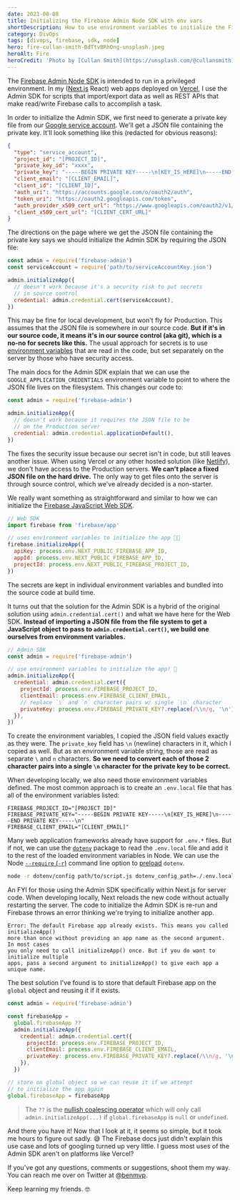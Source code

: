 ```yaml
---
date: 2021-08-08
title: Initializing the Firebase Admin Node SDK with env vars
shortDescription: How to use environment variables to initialize the Firebase Admin Node SDK with the private key instead of using the JSON file
category: DivOps
tags: [divops, firebase, sdk, node]
hero: fire-cullan-smith-BdTtvBRhOng-unsplash.jpeg
heroAlt: Fire
heroCredit: 'Photo by [Cullan Smith](https://unsplash.com/@cullansmith)'
---
```


The [Firebase Admin Node SDK](https://firebase.google.com/docs/admin/setup) is intended to run in a privileged environment. In my ([Next.js](https://nextjs.org/) React) web apps deployed on [Vercel](https://vercel.com/), I use the Admin SDK for scripts that import/export data as well as REST APIs that make read/write Firebase calls to accomplish a task.

In order to initialize the Admin SDK, we first need to generate a private key file from our [Google service account](https://console.firebase.google.com/u/0/project/_/settings/serviceaccounts/adminsdk). We'll get a JSON file containing the private key. It'll look something like this (redacted for obvious reasons):

```json {5}
{
  "type": "service_account",
  "project_id": "[PROJECT_ID]",
  "private_key_id": "xxxx",
  "private_key": "-----BEGIN PRIVATE KEY-----\n[KEY_IS_HERE]\n-----END PRIVATE KEY-----\n",
  "client_email": "[CLIENT_EMAIL]",
  "client_id": "[CLIENT_ID]",
  "auth_uri": "https://accounts.google.com/o/oauth2/auth",
  "token_uri": "https://oauth2.googleapis.com/token",
  "auth_provider_x509_cert_url": "https://www.googleapis.com/oauth2/v1/certs",
  "client_x509_cert_url": "[CLIENT_CERT_URL]"
}
```

The directions on the page where we get the JSON file containing the private key says we should initialize the Admin SDK by requiring the JSON file:

```js
const admin = require('firebase-admin')
const serviceAccount = require('path/to/serviceAccountKey.json')

admin.initializeApp({
  // doesn't work because it's a security risk to put secrets
  // in source control
  credential: admin.credential.cert(serviceAccount),
})
```

This may be fine for local development, but won't fly for Production. This assumes that the JSON file is somewhere in our source code. **But if it's in our source code, it means it's in our source control (aka git), which is a no-no for secrets like this.** The usual approach for secrets is to use [environment variables](https://vercel.com/docs/environment-variables) that are read in the code, but set separately on the server by those who have security access.

The main docs for the Admin SDK explain that we can use the `GOOGLE_APPLICATION_CREDENTIALS` environment variable to point to where the JSON file lives on the filesystem. This changes our code to:

```js
const admin = require('firebase-admin')

admin.initializeApp({
  // doesn't work because it requires the JSON file to be
  // on the Production server
  credential: admin.credential.applicationDefault(),
})
```

The fixes the security issue because our secret isn't in code, but still leaves another issue. When using Vercel or any other hosted solution (like [Netlify](https://www.netlify.com/)), we don't have access to the Production servers. **We can't place a fixed JSON file on the hard drive.** The only way to get files onto the server is through source control, which we've already decided is a non-starter.

We really want something as straightforward and similar to how we can initialize the [Firebase JavaScript Web SDK](https://firebase.google.com/docs/web/setup).

```js
// Web SDK
import firebase from 'firebase/app'

// uses environment variables to initialize the app 👍🏾
firebase.initializeApp({
  apiKey: process.env.NEXT_PUBLIC_FIREBASE_APP_ID,
  appId: process.env.NEXT_PUBLIC_FIREBASE_APP_ID,
  projectId: process.env.NEXT_PUBLIC_FIREBASE_PROJECT_ID,
})
```

The secrets are kept in individual environment variables and bundled into the source code at build time.

It turns out that the solution for the Admin SDK is a hybrid of the original solution using `admin.credential.cert()` and what we have here for the Web SDK. **Instead of importing a JSON file from the file system to get a JavaScript object to pass to `admin.credential.cert()`, we build one ourselves from environment variables.**

```js {9-10}
// Admin SDK
const admin = require('firebase-admin')

// use environment variables to initialize the app! 🎉
admin.initializeApp({
  credential: admin.credential.cert({
    projectId: process.env.FIREBASE_PROJECT_ID,
    clientEmail: process.env.FIREBASE_CLIENT_EMAIL,
    // replace `\` and `n` character pairs w/ single `\n` character
    privateKey: process.env.FIREBASE_PRIVATE_KEY?.replace(/\\n/g, '\n'),
  }),
})
```

To create the environment variables, I copied the JSON field values exactly as they were. The `private_key` field has `\n` (newline) characters in it, which I copied as well. But as an environment variable string, those are read as separate `\` and `n` characters. **So we need to convert each of those 2 character pairs into a single `\n` character for the private key to be correct.**

When developing locally, we also need those environment variables defined. The most common approach is to create an `.env.local` file that has all of the environment variables listed:

```env
FIREBASE_PROJECT_ID="[PROJECT_ID]"
FIREBASE_PRIVATE_KEY="-----BEGIN PRIVATE KEY-----\n[KEY_IS_HERE]\n-----END PRIVATE KEY-----\n"
FIREBASE_CLIENT_EMAIL="[CLIENT_EMAIL]"
```

Many web application frameworks already have support for `.env.*` files. But if not, we can use the [`dotenv`](https://www.npmjs.com/package/dotenv) package to read the `.env.local` file and add it to the rest of the loaded environment variables in Node. We can use the Node [`--require` (`-r`)](https://nodejs.org/api/cli.html#cli_r_require_module) command line option to [preload](https://www.npmjs.com/package/dotenv#user-content-preload) `dotenv`.

```sh
node -r dotenv/config path/to/script.js dotenv_config_path=./.env.local
```

An FYI for those using the Admin SDK specifically within Next.js for server code. When developing locally, Next reloads the new code without actually restarting the server. The code to initialize the Admin SDK is re-run and Firebase throws an error thinking we're trying to initialize another app.

```
Error: The default Firebase app already exists. This means you called initializeApp()
more than once without providing an app name as the second argument. In most cases
you only need to call initializeApp() once. But if you do want to initialize multiple
apps, pass a second argument to initializeApp() to give each app a unique name.
```

The best solution I've found is to store that default Firebase app on the `global` object and reusing it if it exists.

```js {4,13-15}
const admin = require('firebase-admin')

const firebaseApp =
  global.firebaseApp ??
  admin.initializeApp({
    credential: admin.credential.cert({
      projectId: process.env.FIREBASE_PROJECT_ID,
      clientEmail: process.env.FIREBASE_CLIENT_EMAIL,
      privateKey: process.env.FIREBASE_PRIVATE_KEY?.replace(/\\n/g, '\n'),
    }),
  })

// store on global object so we can reuse it if we attempt
// to initialize the app again
global.firebaseApp = firebaseApp
```

> The `??` is the [nullish coalescing operator](https://developer.mozilla.org/en-US/docs/Web/JavaScript/Reference/Operators/Nullish_coalescing_operator) which will only call `admin.initializeApp(...)` if `global.firebaseApp` is `null` or `undefined`.

And there you have it! Now that I look at it, it seems so simple, but it took me hours to figure out sadly. 😅 The Firebase docs just didn't explain this use case and lots of googling turned up very little. I guess most uses of the Admin SDK aren't on platforms like Vercel?

If you've got any questions, comments or suggestions, shoot them my way. You can reach me over on Twitter at [@benmvp](https://twitter.com/benmvp).

Keep learning my friends. 🤓
